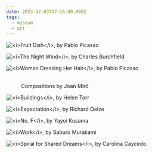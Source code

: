 ```yaml
---
date: 2023-12-03T17:16:00.000Z
tags:
  - museum
  - art
---
```

![](../../assets/art/20231203-fruit-dish.jpg "<i>Fruit Dish</i>, by Pablo Picasso")

![](../../assets/art/20231203-the-night-wind.jpg "<i>The Night Wind</i>, by Charles Burchfield")

![](../../assets/art/20231203-woman-dressing-her-hair.jpg "<i>Woman Dressing Her Hair</i>, by Pablo Picasso")

<figure>
  <div className="grid md:grid-cols-2 gap-y-8 gap-x-4">
    <img src="../../assets/art/20231203-miro-1.jpg" alt="" />
    <img src="../../assets/art/20231203-miro-2.jpg" alt="" />
  </div>
  <figcaption>Compositions by Joan Miró</figcaption>
</figure>

![](../../assets/art/20231203-buildings.jpg "<i>Buildings</i>, by Helen Torr")

![](../../assets/art/20231203-expectation.jpg "<i>Expectation</i>, by Richard Oelze")

![](../../assets/art/20231203-no-f.jpg "<i>No. F</i>, by Yayoi Kusama")

![](../../assets/art/20231203-work.jpg "<i>Work</i>, by Saburo Murakami")

![](../../assets/art/20231203-IMG_8319.jpg "<i>Spiral for Shared Dreams</i>, by Carolina Caycedo")